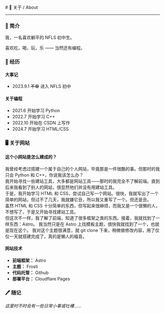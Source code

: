 
<BaseLayout PageID="about">
  <BaseCard title="about">
# 📄 关于 / About

---

### 🧾 简介

我，一名喜欢躺平的 NFLS 初中生。

喜欢吃，喝，玩，乐 —— 当然还有编程。


### 📆 经历

#### 大事记

- 2023.9.1 ~~不幸~~ 进入 NFLS 初中

#### 关于编程

- 2021.6 开始学习 Python
- 2022.7 开始学习 C++
- 2022.10 开始在 CSDN 上写作
- 2024.7 开始学习 HTML/CSS

### 🖥 关于网站
#### 这个小网站是怎么建成的？
我曾经考虑过搭建一个属于自己的个人网站，毕竟那是一件很酷的事。但那时的我只会 Python 和 C++，你说我该怎么办？\
我开始寻找一些建站工具，大多都是网站工具——那时的我完全不了解前端。直到后来我看到了别人的网站，很显然他们并没有用建站工具。\
于是，我开始学习 HTML 和 CSS，尝试自己写一个网站。很快，我就写出了一个简单的网站，但过不了几天，我就嫌它丑，所以我又重写了一个。但还是丑。\
虽然 HTML 和 CSS 十分简单的东西，但写起来很麻烦，而我又是一个很懒的人，不想写了，于是又开始寻找建站工具。\
但这次不一样，我了解了前端，知道了很多框架之类的东西。接着，我就找到了一样东西：Astro。
我当然只是在 Astro 上找模板主题，很快我就找到了一个，也就是现在这个。
我对这个主题很满意，就 git clone 下来，稍微做修改内容，用了仅仅一天就搭建完成了，真的是懒人的福音。
#### 网站技术
- **前端框架：** Astro
- **主题：** Frosti
- **代码托管：** Github
- **部署平台：** Cloudflare Pages

### 🖊 随记
*这里时不时会有一些日常小事或吐槽……*



  </BaseCard>
</BaseLayout>

